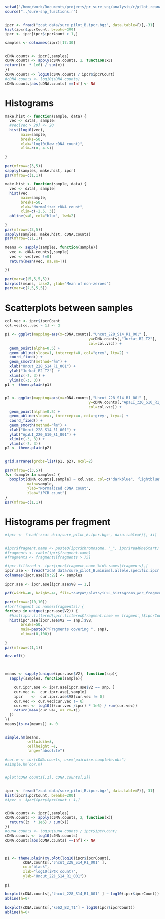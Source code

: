 ```r
setwd("/home/work/Documents/projects/pr_sure_snp/analysis/r/pilot_reanalysis")
source("../sure-snp_functions.r")


ipcr <- fread("zcat data/sure_pilot_B.ipcr.bgz", data.table=F)[,-31]
hist(ipcr$ipcrCount, breaks=200)
ipcr <- ipcr[ipcr$ipcrCount > 1,]

samples <- colnames(ipcr)[17:30]


cDNA.counts <- ipcr[,samples]
cDNA.counts <- apply(cDNA.counts, 2, function(x){
return((x  * 1e6) / sum(x))
})
cDNA.counts <- log10(cDNA.counts / ipcr$ipcrCount)
#cDNA.counts <- log10(cDNA.counts)
cDNA.counts[abs(cDNA.counts) ==Inf] <- NA
```

# Histograms
```r
make.hist <- function(sample, data) {
  vec <- data[, sample]
  #vec[vec > 20] <- 20
  hist(log10(vec),
       main=sample,
       breaks=50,
       xlab="log10(Raw cDNA count)",
       xlim=c(0, 4.5))

}

par(mfrow=c(3,5))
sapply(samples, make.hist, ipcr)
par(mfrow=c(1,1))

make.hist <- function(sample, data) {
  vec <- data[, sample]
  hist(vec,
       main=sample,
       breaks=50,
       xlab="Normalized cDNA count",
       xlim=c(-2.5, 3)) 
  abline(v=0, col="blue", lwd=2)

}
par(mfrow=c(3,5))
sapply(samples, make.hist, cDNA.counts)
par(mfrow=c(1,1))

means <- sapply(samples, function(sample){
  vec <- cDNA.counts[,sample]
  vec <- vec[vec !=0]
  return(mean(vec, na.rm=T))

})

par(mar=c(15,5,5,5))
barplot(means, las=2, ylab="Mean of non-zeroes")
par(mar=c(5,5,5,5))
```

# Scatterplots between samples
```r

col.vec <- ipcr$ipcrCount
col.vec[col.vec > 1] <- 2

p1 <- ggplot(mapping=aes(x=cDNA.counts[,"Uncut_228_S14_R1_001" ],
                                      y=cDNA.counts[,"Jurkat_B2_T2"],
                                      col=col.vec)) +
  geom_point(alpha=0.5) +
  geom_abline(slope=1, intercept=0, col="grey", lty=2) +
  coord_fixed() +
  geom_smooth(method="lm") +
  xlab("Uncut_228_S14_R1_001") +
  ylab("Jurkat_B2_T2")  + 
  xlim(c(-2, 3)) + 
  ylim(c(-2, 3))
p1 <- theme.plain(p1)


p2 <- ggplot(mapping=aes(x=cDNA.counts[,"Uncut_228_S14_R1_001" ],
                                      y=cDNA.counts[,"ApaLI_220_S10_R1_001"],
                                      col=col.vec)) +
  geom_point(alpha=0.5) +
  geom_abline(slope=1, intercept=0, col="grey", lty=2) +
  coord_fixed() +
  geom_smooth(method="lm") +
  xlab("Uncut_228_S14_R1_001") +
  ylab("ApaLI_220_S10_R1_001") + 
  xlim(c(-2, 3)) + 
  ylim(c(-2, 3))
p2 <- theme.plain(p2)


grid.arrange(grobs=list(p1, p2), ncol=2)

par(mfrow=c(3,5))
for (sample in samples) {
  boxplot(cDNA.counts[,sample] ~ col.vec, col=c("darkblue", "lightblue"),
          main=sample,
          ylab="Normalized cDNA count",
          xlab="iPCR count")
}
par(mfrow=c(1,1))

```

# Histograms per fragment
```r
#ipcr <- fread("zcat data/sure_pilot_B.ipcr.bgz", data.table=F)[,-31]


#ipcr$fragment.name <- paste0(ipcr$chromosome, "_", ipcr$readOneStart)
#fragments <- table(ipcr$fragment.name)
#fragments <- fragments[fragments > 75]

#ipcr.filtered <- ipcr[ipcr$fragment.name %in% names(fragments),]
ipcr.ase <- fread("zcat data/sure_pilot_B.minimal.allele.specific.ipcr.gz.gz", data.table=F)
colnames(ipcr.ase)[9:22] <- samples

ipcr.ase <- ipcr.ase[ipcr.ase$V8 == 1,]

pdf(width=40, height=40, file="output/plots/iPCR_histograms_per_fragment.pdf")

par(mfrow=c(10,10))
#for(fragment in names(fragments)) {
for(snp in unique(ipcr.ase$V2)) {
  #hist(ipcr.filtered[ipcr.filtered$fragment.name == fragment,]$ipcrCount, breaks=50)
  hist(ipcr.ase[ipcr.ase$V2 == snp,]$V8,
       breaks=50,
       main=paste0("Fragments covering ", snp),
       xlim=c(0,100))

}
par(mfrow=c(1,1))

dev.off()



means <- sapply(unique(ipcr.ase$V2), function(snp){
  sapply(samples, function(sample){
    
    cur.ipcr.ase <- ipcr.ase[ipcr.ase$V2 == snp, ]
    cur.vec <-  cur.ipcr.ase[,sample]
    ipcr    <-  cur.ipcr.ase$V8[cur.vec != 0]
    cur.vec <- cur.vec[cur.vec != 0]
    cur.vec <- log10(((cur.vec /ipcr) * 1e6) / sum(cur.vec))
    return(mean(cur.vec, na.rm=T))
  })
})
means[is.na(means)] <- 0


simple.hm(means,
          cellwidth=8,
          cellheight =8,
          range="absolute")

```



```r
#cor.m <- cor(cDNA.counts, use="pairwise.complete.obs")
#simple.hm(cor.m)


#plot(cDNA.counts[,1], cDNA.counts[,2])


ipcr <- fread("zcat data/sure_pilot_B.ipcr.bgz", data.table=F)[,-31]
hist(ipcr$ipcrCount, breaks=200)
#ipcr <- ipcr[ipcr$ipcrCount > 1,]


cDNA.counts <- ipcr[,samples]
cDNA.counts <- apply(cDNA.counts, 2, function(x){
  return((x  * 1e6) / sum(x))
})
#cDNA.counts <- log10(cDNA.counts / ipcr$ipcrCount)
cDNA.counts <- log10(cDNA.counts)
cDNA.counts[abs(cDNA.counts) ==Inf] <- NA



p1 <- theme.plain(xy.plot(log10(ipcr$ipcrCount), 
        cDNA.counts[,"Uncut_228_S14_R1_001" ],
        col="black",
        xlab="log10(iPCR count)", 
        ylab="Uncut_228_S14_R1_001"))

p1

boxplot(cDNA.counts[,"Uncut_228_S14_R1_001" ] ~ log10(ipcr$ipcrCount))
abline(h=0)

boxplot(cDNA.counts[,"K562_B2_T1"] ~ log10(ipcr$ipcrCount))
abline(h=0)
```



